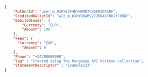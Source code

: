 ```json Phone
{
    "AuthorId": "user_m_01HYE3F4EYHAMD7CX5K0Z0A5NF",
    "CreditedWalletId": "wlt_m_01HYG6AM9V72R64QTBHJY705DF",
    "DebitedFunds": {
        "Currency": "EUR",
        "Amount": 100
    },
    "Fees": {
      "Currency": "EUR",
        "Amount": 0
    },
    "Phone": "+34700000000",
    "Tag" : "Created using the Mangopay API Postman collection",
    "StatementDescriptor" : "Example123"
}
```